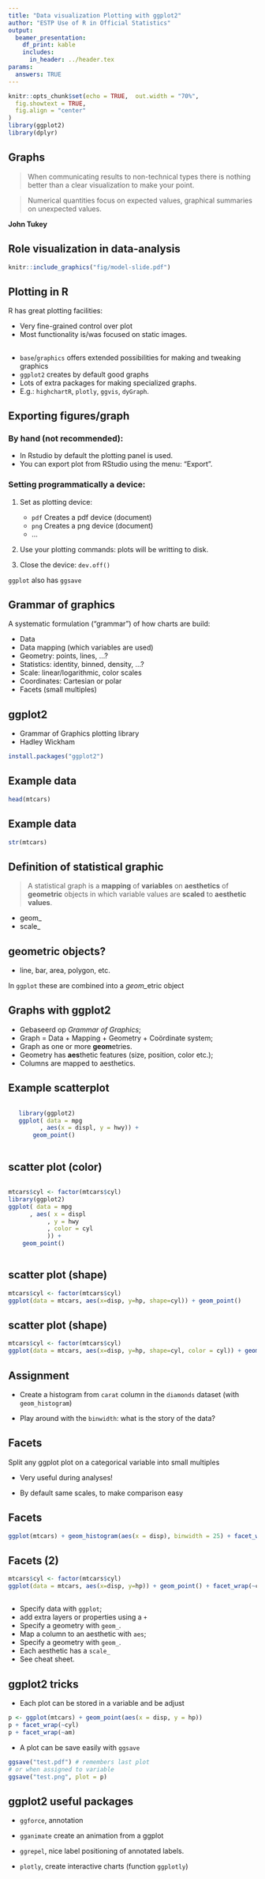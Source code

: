 ```yaml
---
title: "Data visualization Plotting with ggplot2"
author: "ESTP Use of R in Official Statistics"
output: 
  beamer_presentation:
    df_print: kable
    includes:
      in_header: ../header.tex
params: 
  answers: TRUE
---
```


```r
knitr::opts_chunk$set(echo = TRUE,  out.width = "70%",
  fig.showtext = TRUE,
  fig.align = "center"
)
library(ggplot2)
library(dplyr)
```

## Graphs

> When communicating results to non-technical types there is nothing better than a clear visualization to make your point.

> Numerical quantities focus on expected values, graphical summaries on unexpected values.

__John Tukey__


## Role visualization in  data-analysis

```r
knitr::include_graphics("fig/model-slide.pdf")
```


## Plotting in R

R has great plotting facilities:

- Very fine-grained control over plot
- Most functionality is/was focused on static images.

##


- `base`/`graphics` offers extended possibilities for making and tweaking graphics
- `ggplot2` creates by default good graphs
- Lots of extra packages for making specialized graphs.
- E.g.: `highchartR`,   `plotly`, `ggvis`, `dyGraph`.

## Exporting figures/graph

### By hand (not recommended):

- In Rstudio by default the plotting panel is used.
- You can export plot from RStudio using the menu: "Export".

### Setting programmatically a device:

1. Set as plotting device:

    - `pdf` Creates a  pdf device (document)
    - `png` Creates a png device (document)
    - ...
2. Use your plotting commands: plots will be writting to disk.
3. Close the device: `dev.off()`


`ggplot` also has `ggsave`

## Grammar of graphics


A systematic formulation ("grammar") of how charts are build:

- Data
- Data mapping (which variables are used)
- Geometry: points, lines, ...?
- Statistics: identity, binned, density, ...?
- Scale: linear/logarithmic, color scales
- Coordinates: Cartesian or polar
- Facets (small multiples)

## ggplot2

- Grammar of Graphics plotting library
- Hadley Wickham

```R
install.packages("ggplot2")
```

## Example data

\scriptsize

```r
head(mtcars)
```

## Example data

\scriptsize

```r
str(mtcars)
```

## Definition of statistical graphic

> A statistical graph is a __mapping__ of __variables__ on __aesthetics__ of
__geometric__ objects in which
variable values are __scaled__ to __aesthetic values__.

- geom_<g>
- scale_<a>

## geometric objects?

- line, bar, area, polygon, etc.

In `ggplot` these are combined into a *geom_*etric object


## Graphs with ggplot2

 - Gebaseerd op *Grammar of Graphics*;
 - Graph = Data + Mapping + Geometry + Coördinate system;
 - Graph as one or more **geom**etries.
 - Geometry has **aes**thetic features (size, position, color etc.);
 - Columns are mapped to aesthetics.
 
## Example scatterplot

::::::{.columns}

:::{.column}
\scriptsize
```r
library(ggplot2)
ggplot( data = mpg
      , aes(x = displ, y = hwy)) +
    geom_point()
```
:::

:::{.column}
```r
```

:::

::::::

## scatter plot (color)

::::::{.columns}

:::{.column}
\scriptsize
```r
mtcars$cyl <- factor(mtcars$cyl)
library(ggplot2)
ggplot( data = mpg
      , aes( x = displ
           , y = hwy
           , color = cyl
           )) +
    geom_point()
```
:::

:::{.column}
```r
```

:::

::::::

## scatter plot (shape)

\tiny
```r
mtcars$cyl <- factor(mtcars$cyl) 
ggplot(data = mtcars, aes(x=disp, y=hp, shape=cyl)) + geom_point()
```

## scatter plot (shape)

\tiny
```r
mtcars$cyl <- factor(mtcars$cyl) 
ggplot(data = mtcars, aes(x=disp, y=hp, shape=cyl, color = cyl)) + geom_point()
```

## Assignment

- Create a histogram from `carat` column in the `diamonds` dataset (with `geom_histogram`)

- Play around with the `binwidth`: what is the story of the data?

## Facets

Split any ggplot plot on a categorical variable into small multiples

- Very useful during analyses!

- By default same scales, to make comparison easy

## Facets 

\tiny
```r
ggplot(mtcars) + geom_histogram(aes(x = disp), binwidth = 25) + facet_wrap(~cyl)
```

## Facets (2)

\tiny
```r
mtcars$cyl <- factor(mtcars$cyl) 
ggplot(data = mtcars, aes(x=disp, y=hp)) + geom_point() + facet_wrap(~cyl)
```

##

 - Specify data with  `ggplot`;
 - add extra layers or properties using a `+`
 - Specify a geometry with `geom_`.
 - Map a column to an aesthetic with `aes`;
 - Specify a geometry with `geom_`.
 - Each aesthetic has a `scale_`
 - See cheat sheet.
 

## ggplot2 tricks

- Each plot can be stored in a variable and be adjust

```r
p <- ggplot(mtcars) + geom_point(aes(x = disp, y = hp))
p + facet_wrap(~cyl)
p + facet_wrap(~am)
```

- A plot can be save easily with `ggsave`

```r
ggsave("test.pdf") # remembers last plot
# or when assigned to variable
ggsave("test.png", plot = p)
```


## ggplot2 useful packages

- `ggforce`, annotation

- `gganimate` create an animation from a ggplot 

- `ggrepel`, nice label positioning of annotated labels.

- `plotly`, create interactive charts (function `ggplotly`)

